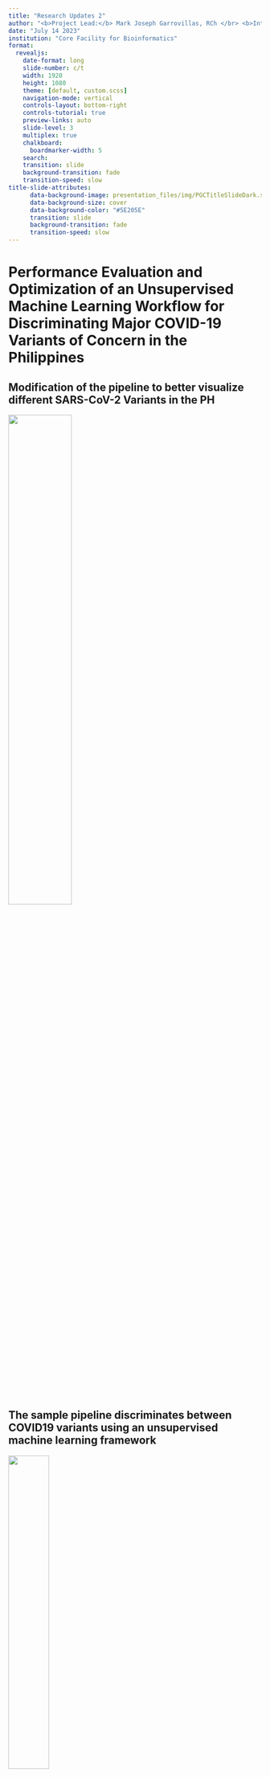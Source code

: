 ```yaml
---
title: "Research Updates 2"
author: "<b>Project Lead:</b> Mark Joseph Garrovillas, RCh </br> <b>Interns:</b> Brylle Joshua Logroño, John Matthew Felices, Yenzy Urson Hebron"
date: "July 14 2023"
institution: "Core Facility for Bioinformatics"
format: 
  revealjs:
    date-format: long
    slide-number: c/t
    width: 1920
    height: 1080
    theme: [default, custom.scss]
    navigation-mode: vertical
    controls-layout: bottom-right
    controls-tutorial: true
    preview-links: auto
    slide-level: 3
    multiplex: true
    chalkboard: 
      boardmarker-width: 5
    search:
    transition: slide
    background-transition: fade
    transition-speed: slow
title-slide-attributes:
      data-background-image: presentation_files/img/PGCTitleSlideDark.svg
      data-background-size: cover
      data-background-color: "#5E205E"
      transition: slide
      background-transition: fade
      transition-speed: slow
---
```


# Performance Evaluation and Optimization of an Unsupervised Machine Learning Workflow for Discriminating Major COVID-19 Variants of Concern in the Philippines{background-color="#5E205E" data-background="presentation_files/img/PGCTitleSlideDark.svg" transition="fade-in slide-out" transition-speed="slow"}

## Modification of the pipeline to better visualize different SARS-CoV-2 Variants in the PH {data-background="presentation_files/img/PGCSlideLight.svg" transition="fade-in slide-out" transition-speed="slow"}
![](presentation_files/img/variants.jpg){.fragment fig-align="center" height=50% width=50%}

## The sample pipeline discriminates between COVID19 variants using an unsupervised machine learning framework {data-background="presentation_files/img/PGCSlideLight.svg" transition="fade-in slide-out" transition-speed="slow"}
![](presentation_files/img/journal.pone.0285719.png){.fragment fig-align="center" height=40% width=40%}

## Which linear algebra library implementation (BLAS,LAPACK,OpenCL,IntelMLK) gives the most optimal runtime for the workflow? {data-background="presentation_files/img/PGCSlideLight.svg" transition="fade-in slide-out" transition-speed="slow"}
![](presentation_files/img/linear-algebra.jpg){.fragment fig-align="center" height=60% width=60%}

## Does processor vulnerability mitigations (Spectre and Meltdown) significantly affect the runtime of the workflow? {data-background="presentation_files/img/PGCSlideLight.svg" transition="fade-in slide-out" transition-speed="slow"}
![](presentation_files/img/spectre_meltdown.png){.fragment fig-align="center" height=60% width=60%}

# Progress Report - Overview {background-color="#447099" data-background="presentation_files/img/PGCTitleSlideDark.svg" transition="slide-in"}

## The team's trello board gives an overview of the team's progress {data-background="presentation_files/img/PGCSlideLight.svg" transition="fade-in slide-out" transition-speed="slow"}

![](presentation_files/img/trello.png){.fragment fig-align="center" height=70% width=70%}

## The burndown chart shows if the team is on track to finish the project on time {data-background="presentation_files/img/PGCSlideLight.svg" transition="fade-in slide-out" transition-speed="slow"}
<iframe src="https://docs.google.com/spreadsheets/d/1e_8Idq3GNALJlM27_xZwYv2O2Rsih5MytwXbmZ9c7TI/edit#gid=0" width=1800px height=900px></iframe>

## The burndown chart shows if the team is on track to finish the project on time {data-background="presentation_files/img/PGCSlideLight.svg" transition="fade-in slide-out" transition-speed="slow"}
<iframe src="https://docs.google.com/spreadsheets/d/1e_8Idq3GNALJlM27_xZwYv2O2Rsih5MytwXbmZ9c7TI/edit#gid=196745742" width=1800px height=900px></iframe>

# Progress Report - Workflow Replication {background-color="#447099" data-background="presentation_files/img/PGCTitleSlideDark.svg" transition="slide-in"}

## Region-specific dendograms were generated from the k-mer analysis results {data-="presentation_files/img/PGCSlideLight.svg" transition="fade-in slide-out" transition-speed="slow"}

```r

load(file="presentation_files/clustering-region.RData")
ggp
```

# Progress Report - Workflow Optimization {background-color="#447099" data-background="presentation_files/img/PGCTitleSlideDark.svg" transition="slide-in"}

## Stratified random sampler was created to ensure variants were equally represented in the data sets {data-="presentation_files/img/PGCSlideLight.svg" transition="fade-in slide-out" transition-speed="slow"}

```r
#| echo: true

  # Now do stratified random sampling of <sampleSize> samples
  # seed = 10         # seed for random number generator
  # stratSize = 100  # sample size per stratum
  set.seed(seed)
  
  # Note: append row names to column for fasta sampling
  # Drop rowname col before exporting!
  metaGrouped <- metaDataAll %>%
    dplyr::group_by(variant) %>%
    tibble::rownames_to_column()
  
  # Do not preserve grouping structure (below only) to avoid NULL groups
  droppedVariants <- filter(metaGrouped, n() < stratSize)
  metaGrouped <- filter(metaGrouped, n() >= stratSize) %>%
    sample_n(stratSize)
  metaDataAll <- bind_rows(metaGrouped, droppedVariants)
  
  rm(droppedVariants)
  rm(metaGrouped)
  
  set.seed(NULL)  # reset seed (rest of code is true random)
  
  idxs <- as.integer(metaDataAll$rowname)
  fastaAll <- fastaAll[idxs]
  
  # drop rowname column
  metaDataAll = subset(metaDataAll, select = -c(rowname) )  
  
  # Drop rows with NA values and type mismatches
  # For dropping, get the idxs of the dropped rows and also drop them in fastaAll
  drop_idxs1 <- which(is.na(metaDataAll), arr.ind=TRUE)[,1]
  drop_idxs2 <- c(which(is.numeric(metaDataAll$sex)),
                  which(!(metaDataAll$sex %vin% list("Male", "Female"))))
  drop_idxs3 <- which(lengths(fastaAll) == 0)
  drop_idxs <- unique(c(drop_idxs1, drop_idxs2, drop_idxs3))
  
  # Dropping below is analogoues to select inverse
  # pmatch creates matches, val for match and NA for no match
  # We only take those without matches, i.e. those that won't be
  # dropped.
  fastaAll <- fastaAll[is.na(pmatch(1:length(fastaAll), drop_idxs))]
  metaDataAll <- metaDataAll[is.na(pmatch(1:nrow(metaDataAll), drop_idxs)),]

```

## Metadata were further sanitized for easier handling(standardized division names, country filtering, etc.){data-="presentation_files/img/PGCSlideLight.svg" transition="fade-in slide-out" transition-speed="slow"}

```r
#| echo: true

# Addon: Filter by country_exposure
  drop_idxs <- which(metaDataAll$country != country_exposure)
  fastaAll <- fastaAll[is.na(pmatch(1:length(fastaAll), drop_idxs))]
  metaDataAll <- metaDataAll[is.na(pmatch(1:nrow(metaDataAll), drop_idxs)),]
  
  rm(drop_idxs)

 # Addon: Fix regions
  metaDataAll$division_exposure <- case_match(
    metaDataAll$division_exposure,
    'Bicol' ~ 'Bicol Region',
    'Calabarzon' ~ 'CALABARZON',
    'Mimaropa' ~ 'MIMAROPA',
    'National Capital Region' ~ 'NCR',
    'Cordillera Administrative Region' ~ 'CAR',
    'Ilocos' ~ 'Ilocos Region',
    'Davao' ~ 'Davao Region',
    'Bangsamoro Autonomous Region in Muslim Mindanao' ~ 'BARMM',
    'Autonomous Region In Muslim Mindanao(ARMM)' ~ 'BARMM',
    'Soccsksargen' ~ 'SOCCSKARGEN',
    'Zamboanga' ~ 'Zamboanga Peninsula',
    'Region IV-A' ~ 'CALABARZON',
    'Region XII (Soccsksargen)' ~ 'SOCCSKARGEN',
    'Region X (Northern Mindanao)' ~ 'Northern Mindanao',
    .default = metaDataAll$division_exposure

```

## Writeback and timestamping of intermediate fasta and metadata files for further downstream analysis (standardized division names, country filtering, etc.){data-="presentation_files/img/PGCSlideLight.svg" transition="fade-in slide-out" transition-speed="slow"}

```r
#| echo: true

# Lines below creates intermediate fastaAll.fasta and metaDataAll.csv in data
  # Optimization: Check job order if want to write fasta and csv
  if (write_fastacsv) {
    print("Writing generated fasta and csv files to data...")
    
    # Write parameters used to text file
    stamp <- timeString()
    paramsLog(output_path = 'data/interm/params.txt',
              paramString = sprintf("timestamp = %s\nseed = %d, stratSize = %d",
                                    stamp, seed, stratSize))

    seqinr::write.fasta(fastaAll, names(fastaAll),
                        sprintf('data/interm/fastaAll_%s.fasta', timeString()))
    write.csv(metaDataAll,
              sprintf('data/interm/metaDataAll_%s.csv', timeString()))
    
    # Refetch fastaAll data using ape::read.FASTA to optimize for kmer analysis
    fastaAll <- read.FASTA('data/interm/fastaAll.fasta')
  }
  
  list(fastaAll, metaDataAll)
```

# Progress Report - Porting to R {background-color="#447099" data-background="presentation_files/img/PGCTitleSlideDark.svg" transition="slide-in"}

## Dimensional reduction analysis was ported from Python into R  {data-background="presentation_files/img/PGCSlideLight.svg" transition="fade-in slide-out" transition-speed="slow"}

```r
#| echo: true

# -----Functions-----

# Function for saving plots as PNG and HTML
save_plot <- function(method, k, p) {
  # Save as PNG
  filename <- paste0(method, "-", k, ".png")
  path <- "./results/dim-reduce/R/"
  ggsave(filename, p, path, device = "png", dpi = 300)
  
  # Convert ggplot object to ggplotly
  p <- ggplotly(p)
  
  # Save as HTML
  htmlFile <- paste0("./results/dim-reduce/R/", method, "-", k, ".html")
  htmlwidgets::saveWidget(p, file = htmlFile, selfcontained = TRUE)
  
  # Save as RData
  RDataFile <- paste0(method, "-", k, ".RData")
  save(p, file = file.path('results/dim-reduce/R/', RDataFile))
}

# Function for pre-processing and scaling of data 
process_data <- function(data) {
  # Drop metadata, NAs, etc.
  # Include k-mers
  
  # Determine the columns to use
  slice_col <- which(colnames(data) == "strain")
  X <- data[, 2:(slice_col - 1)]
  target <- data$variant
  
  # Check for columns that have zero variance for PCA
  non_zero_var_cols <- apply(X, 2, var) > 0
  new_X <- X[, non_zero_var_cols]
  
  if (ncol(new_X) < 2) {
    stop("Insufficient columns with non-zero variance for PCA.")
  }
  
  # Scale data
  x <- scale(new_X) # can be optional
  
  return(list(X = X, x = x, target = target))
}

# Function that performs PCA
pca_fn <- function(x) {
  pca_df <- prcomp(x, center = TRUE, scale. = TRUE)
  return(pca_df)
}

# Function that plots PCA results
pca_plot <- function(pca_df, target, k) {
  # Plot two principal components
  PC <- as.data.frame(pca_df$x[, 1:2])
  colnames(PC) <- c("Principal Component 1", "Principal Component 2")
  FDF <- cbind(PC, variant = target)
  
  # Create ggplot object
  p <- ggplot(FDF, aes(x = `Principal Component 1`, y = `Principal Component 2`, color = variant)) +
    geom_point(size = 4, alpha = 0.5) +
    xlab(paste("PC 1 (", round(summary(pca_df)$importance[2,1]  * 100, 2), "% explained variance)")) +
    ylab(paste("PC 2 (", round(summary(pca_df)$importance[2,2] * 100, 2), "% explained variance)")) +
    labs(color = "Label") +
    scale_color_brewer(palette = "Set1")
  
  # Save plot as PNG and HTML
  save_plot("pca", k, p)
}

# Function that performs t-SNE
tsne_fn <- function(pca_results) {
  set.seed(tsne_seed)
  tsne_df <- Rtsne(pca_results, dims = tsne_dims, perplexity = tsne_perplexity, max_iter = tsne_max_iter, check_duplicates = FALSE, pca = FALSE)
  return(tsne_df)
}

# Function that plots t-SNE results
tsne_plot <- function(tsne_df, target, k) {
  df <- data.frame(X1 = tsne_df$Y[, 1], X2 = tsne_df$Y[, 2], target = target)
  
  # Create ggplot object
  p <- ggplot(df, aes(x = X1, y = X2, color = target)) +
    geom_point() +
    xlab("TSNE-2D-1") +
    ylab("TSNE-2D-2") +
    labs(color = "Label") +
    scale_color_brewer(palette = "Set1")
  
  # Save plot as PNG and HTML
  save_plot("tsne", k, p)
}

# Function that performs UMAP
umap_fn <- function(x) {
  umap_df <- umap(x, n_neighbors = umap_n_neighbors, metric = umap_metric, min_dist = umap_min_dist, seed = umap_seed)
  return(umap_df)
}

# Function that plots UMAP results
umap_plot <- function(umap_df, target, k) {
  emb <- umap_df$layout
  
  X_o <- emb[, 1]
  Y_o <- emb[, 2]
  
  # Create ggplot object
  p <- ggplot(data = as.data.frame(emb), aes(x = X_o, y = Y_o, color = target)) +
    geom_point() +
    xlab("UMAP_1") +
    ylab("UMAP_2") +
    labs(color = "Label") +
    scale_color_brewer(palette = "Set1")
  
  # Save plot as PNG and HTML
  save_plot("umap", k, p)
}

# -----END of Functions-----

# -----START-----

# Set k for k-mer analysis
k <- 7

# Set paths
data_path <- "./data/archive/"
results_path <- "./results/dim-reduce/R/"

# Loading the data file
data <- read.csv(paste0(data_path, "kmer_", k, ".csv"))

# Define t-SNE and UMAP parameters
tsne_seed <- 10
tsne_dims <- 2
tsne_perplexity <- 40
tsne_max_iter <- 300
umap_seed <- 10
umap_n_neighbors <- 15
umap_metric <- "euclidean"
umap_min_dist <- 0.1

# Process the data
data <- process_data(data)

# Perform PCA
pca_df <- pca_fn(data$x)

# Plot PCA results
pca_plot(pca_df, data$target, k)

# Perform t-SNE using PCA results
tsne_df <- tsne_fn(pca_df$x)

# Plot t-SNE results
tsne_plot(tsne_df, data$target, k)

# Perform UMAP
umap_df <- umap_fn(data$x)

# Plot UMAP results
umap_plot(umap_df, data$target, k)

# -----END-----
```

## PCA plots (k=3) generated after porting to R were similar to those previously generated in Python {data-background="presentation_files/img/PGCSlideLight.svg" transition="fade-in slide-out" transition-speed="slow"}    

<iframe src="presentation_files/pca-3.html" width=1800px height=900px></iframe>

## PCA plots (k=5) generated after porting to R were similar to those previously generated in Python {data-background="presentation_files/img/PGCSlideLight.svg" transition="fade-in slide-out" transition-speed="slow"}    

<iframe src="presentation_files/pca-5.html" width=1800px height=900px></iframe>

## PCA plots (k=7) generated after porting to R were similar to those previously generated in Python  {data-background="presentation_files/img/PGCSlideLight.svg" transition="fade-in slide-out" transition-speed="slow"}    

<iframe src="presentation_files/pca-7.html" width=1800px height=900px></iframe>

## tSNE plots (k=3) generated after porting to R were similar to those previously generated in Python {data-background="presentation_files/img/PGCSlideLight.svg" transition="fade-in slide-out" transition-speed="slow"}    

<iframe src="presentation_files/tsne-3.html" width=1800px height=900px></iframe>

## tSNE plots (k=5) generated after porting to R were similar to those previously generated in Python {data-background="presentation_files/img/PGCSlideLight.svg" transition="fade-in slide-out" transition-speed="slow"}    

<iframe src="presentation_files/tsne-5.html" width=1800px height=900px></iframe>

## tSNE plots (k=7) generated after porting to R were similar to those previously generated in Python {data-background="presentation_files/img/PGCSlideLight.svg" transition="fade-in slide-out" transition-speed="slow"}    

<iframe src="presentation_files/tsne-7.html" width=1800px height=900px></iframe>

## UMAP plots (k=3) generated after porting to R were similar to those previously generated in Python {data-background="presentation_files/img/PGCSlideLight.svg" transition="fade-in slide-out" transition-speed="slow"}    

<iframe src="presentation_files/umap-3.html" width=1800px height=900px></iframe>

## UMAP plots (k=5) generated after porting to R were similar to those previously generated in Python {data-background="presentation_files/img/PGCSlideLight.svg" transition="fade-in slide-out" transition-speed="slow"}    

<iframe src="presentation_files/umap-5.html" width=1800px height=900px></iframe>

## UMAP plots (k=7) generated after porting to R were similar to those previously generated in Python {data-background="presentation_files/img/PGCSlideLight.svg" transition="fade-in slide-out" transition-speed="slow"}    

<iframe src="presentation_files/umap-7.html" width=1800px height=900px></iframe>

# Progress Report - Container Creation for Benchmarking{background-color="#447099" data-background="presentation_files/img/PGCTitleSlideDark.svg" transition="slide-in"}

## Created bootable Ubuntu USB for performance evaluation on different machines {data-background="presentation_files/img/PGCSlideLight.svg" transition="fade-in slide-out" transition-speed="slow"}    

- Set-up of bootable Ubuntu USB with Docker
- Include yaml for standardization of environment

# Next Steps {background-color="#447099" data-background="presentation_files/img/PGCTitleSlideDark.svg" transition="slide-in"}

## Future Plans {data-background="presentation_files/img/PGCSlideLight.svg" transition="fade-in slide-out" transition-speed="slow"}    

- Goals for Next Week
  - Further improve the plots generated by the pipeline
    - Change the tooltips to show relevant metadata (e.g. region and year of infection)
    - Include ellipses that highlight patterns and clustering shown by the plot.
  - Benchmark Workflow with Spectre and Meltdown Patches Enabled vs. Disabled in Intel Core/AMD Ryzen processors and Windows/Linux OS 
  - Benchmark Computations using OpenBLAS/ATLAS/AMD BLISS/ Intel MKL
- Future Goals
  - Document and Analyze Benchmarking Results
  - Scale up Data and Run in HPC

# References {background-color="#447099" data-background="presentation_files/img/PGCTitleSlideDark.svg" transition="slide-in"}

## References {data-background="presentation_files/img/PGCSlideLight.svg" transition="fade-in slide-out" transition-speed="slow"}

- Research Article:

  - <https://journals.plos.org/plosone/article?id=10.1371/journal.pone.0285719>

- Image Sources:
  - <https://i.ytimg.com/vi/0WDhKCPtbng/maxresdefault.jpg>
  - <https://web.archive.org/web/20180620212658/https://danielmiessler.com/images/Screen-Shot-2018-01-05-at-08.29.00.png>
  - <https://www.docker.com/wp-content/uploads/2022/03/vertical-logo-monochromatic.png>
  - <https://upload.wikimedia.org/wikipedia/commons/thumb/e/e0/Git-logo.svg/1280px-Git-logo.svg.png>
